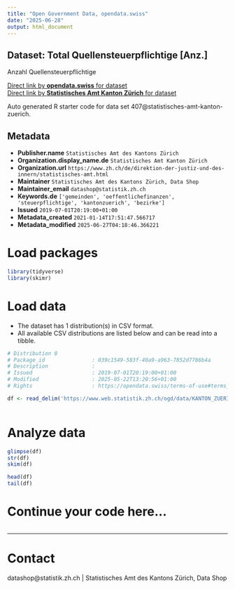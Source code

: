 ```yaml
---
title: "Open Government Data, opendata.swiss"
date: "2025-06-28"
output: html_document
---
```


## Dataset: Total Quellensteuerpflichtige [Anz.]

Anzahl Quellensteuerpflichtige

[Direct link by **opendata.swiss** for dataset](https://opendata.swiss/de/dataset/total-quellensteuerpflichtige-anz)<br>
[Direct link by **Statistisches Amt Kanton Zürich** for dataset](https://www.zh.ch/de/politik-staat/gemeinden/gemeindeportraet.html)

Auto generated R starter code for data set 407@statistisches-amt-kanton-zuerich.

## Metadata

- **Publisher.name** `Statistisches Amt des Kantons Zürich`
- **Organization.display_name.de** `Statistisches Amt Kanton Zürich`
- **Organization.url** `https://www.zh.ch/de/direktion-der-justiz-und-des-innern/statistisches-amt.html`
- **Maintainer** `Statistisches Amt des Kantons Zürich, Data Shop`
- **Maintainer_email** `datashop@statistik.zh.ch`
- **Keywords.de** `['gemeinden', 'oeffentlichefinanzen', 'steuerpflichtige', 'kantonzuerich', 'bezirke']`
- **Issued** `2019-07-01T20:19:00+01:00`
- **Metadata_created** `2021-01-14T17:51:47.566717`
- **Metadata_modified** `2025-06-27T04:18:46.366221`


# Load packages

```r

library(tidyverse)
library(skimr)

```

# Load data

-   The dataset has 1 distribution(s) in CSV format.
-   All available CSV distributions are listed below and can be read into a tibble.

```r

# Distribution 0
# Package_id               : 039c1549-583f-40a9-a963-7852d7786b4a
# Description              : 
# Issued                   : 2019-07-01T20:19:00+01:00
# Modified                 : 2025-05-22T13:20:56+01:00
# Rights                   : https://opendata.swiss/terms-of-use#terms_by

df <- read_delim('https://www.web.statistik.zh.ch/ogd/data/KANTON_ZUERICH_833.csv')



```

# Analyze data

```r

glimpse(df)
str(df)
skim(df)

head(df)
tail(df)

```

# Continue your code here...

```r

```

------------------------------------------------------------------------

# Contact

datashop@statistik.zh.ch | Statistisches Amt des Kantons Zürich, Data Shop
